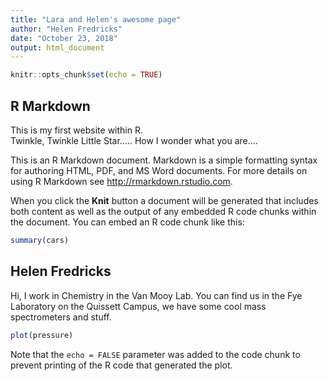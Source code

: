 ```yaml
---
title: "Lara and Helen's awesome page"
author: "Helen Fredricks"
date: "October 23, 2018"
output: html_document
---
```


```r
knitr::opts_chunk$set(echo = TRUE)
```

## R Markdown

This is my first website within R.  
Twinkle, Twinkle Little Star.....
How I wonder what you are....



This is an R Markdown document. Markdown is a simple formatting syntax for authoring HTML, PDF, and MS Word documents. For more details on using R Markdown see <http://rmarkdown.rstudio.com>.

When you click the **Knit** button a document will be generated that includes both content as well as the output of any embedded R code chunks within the document. You can embed an R code chunk like this:

```r
summary(cars)
```

## Helen Fredricks

Hi, I work in Chemistry in the Van Mooy Lab. You can find us in the Fye Laboratory on the Quissett Campus, we have some cool mass spectrometers and stuff.


```r
plot(pressure)
```

Note that the `echo = FALSE` parameter was added to the code chunk to prevent printing of the R code that generated the plot.




